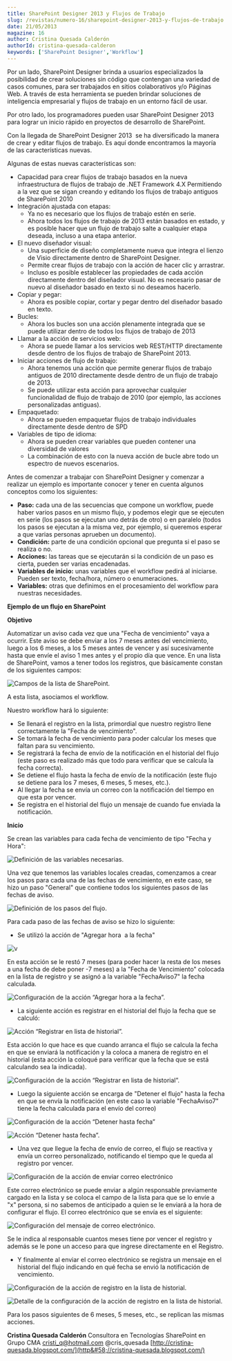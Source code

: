 ```yaml
---
title: SharePoint Designer 2013 y Flujos de Trabajo
slug: /revistas/numero-16/sharepoint-designer-2013-y-flujos-de-trabajo
date: 21/05/2013
magazine: 16
author: Cristina Quesada Calderón
authorId: cristina-quesada-calderon
keywords: ['SharePoint Designer','Workflow']
---
```



<ArticleHeader frontmatter={props.pageContext.frontmatter} />



​Por un lado, SharePoint Designer brinda a usuarios especializados la posibilidad de crear soluciones sin código que contengan una variedad de casos comunes, para ser trabajados en sitios colaborativos y/o Páginas Web. A través de esta herramienta se pueden brindar soluciones de inteligencia empresarial y flujos de trabajo en un entorno fácil de usar.

Por otro lado, los programadores pueden usar SharePoint Designer 2013 para lograr un inicio rápido en proyectos de desarrollo de SharePoint.

Con la llegada de SharePoint Designer 2013  se ha diversificado la manera de crear y editar flujos de trabajo. Es aquí donde encontramos la mayoría de las características nuevas.

Algunas de estas nuevas características son:

- Capacidad para crear flujos de trabajo basados en la nueva infraestructura de flujos de trabajo de .NET Framework 4.X Permitiendo a la vez que se sigan creando y editando los flujos de trabajo antiguos de SharePoint 2010
- Integración ajustada con etapas:
    - Ya no es necesario que los flujos de trabajo estén en serie.
    - Ahora todos los flujos de trabajo de 2013 están basados en estado, y es posible hacer que un flujo de trabajo salte a cualquier etapa deseada, incluso a una etapa anterior.
- El nuevo diseñador visual:
    - Una superficie de diseño completamente nueva que integra el lienzo de Visio directamente dentro de SharePoint Designer.
    - Permite crear flujos de trabajo con la acción de hacer clic y arrastrar.
    - Incluso es posible establecer las propiedades de cada acción directamente dentro del diseñador visual. No es necesario pasar de nuevo al diseñador basado en texto si no deseamos hacerlo.
- Copiar y pegar:
    - Ahora es posible copiar, cortar y pegar dentro del diseñador basado en texto.
- Bucles:
    - Ahora los bucles son una acción plenamente integrada que se puede utilizar dentro de todos los flujos de trabajo de 2013
- Llamar a la acción de servicios web:
    - Ahora se puede llamar a los servicios web REST/HTTP directamente desde dentro de los flujos de trabajo de SharePoint 2013.
- Iniciar acciones de flujo de trabajo:
    - Ahora tenemos una acción que permite generar flujos de trabajo antiguos de 2010 directamente desde dentro de un flujo de trabajo de 2013.
    - Se puede utilizar esta acción para aprovechar cualquier funcionalidad de flujo de trabajo de 2010 (por ejemplo, las acciones personalizadas antiguas).
- Empaquetado:
    - Ahora se pueden empaquetar flujos de trabajo individuales directamente desde dentro de SPD
- Variables de tipo de idioma:
    - Ahora se pueden crear variables que pueden contener una diversidad de valores
    - La combinación de esto con la nueva acción de bucle abre todo un espectro de nuevos escenarios.


Antes de comenzar a trabajar con SharePoint Designer y comenzar a realizar un ejemplo es importante conocer y tener en cuenta algunos conceptos como los siguientes:

- **Paso:** cada una de las secuencias que compone un workflow, puede haber varios pasos en un mismo flujo, y podemos elegir que se ejecuten en serie (los pasos se ejecutan uno detrás de otro) o en paralelo (todos los pasos se ejecutan a la misma vez, por ejemplo, si queremos esperar a que varias personas aprueben un documento).
- **Condición:** parte de una condición opcional que pregunta si el paso se realiza o no.
- **Acciones:** las tareas que se ejecutarán si la condición de un paso es cierta, pueden ser varias encadenadas.
- **Variables de inicio:** unas variables que el workflow pedirá al iniciarse. Pueden ser texto, fecha/hora, número o enumeraciones.
- **Variables:** otras que definimos en el procesamiento del workflow para nuestras necesidades.


**Ejemplo de un flujo en SharePoint**

**Objetivo**

Automatizar un aviso cada vez que una "Fecha de vencimiento" vaya a ocurrir. Este aviso se debe enviar a los 7 meses antes del vencimiento, luego a los 6 meses, a los 5 meses antes de vencer y así sucesivamente hasta que envíe el aviso 1 mes antes y el propio día que vence. En una lista de SharePoint, vamos a tener todos los registros, que básicamente constan de los siguientes campos:

![Campos de la lista de SharePoint.](../../../images/numero16/sharepoint-designer-2013-flujos-trabajo/image_1.jpg)

A esta lista, asociamos el workflow.

Nuestro workflow hará lo siguiente:

- Se llenará el registro en la lista, primordial que nuestro registro llene correctamente la "Fecha de vencimiento".
- Se tomará la fecha de vencimiento para poder calcular los meses que faltan para su vencimiento.
- Se registrará la fecha de envío de la notificación en el historial del flujo (este paso es realizado más que todo para verificar que se calcula la fecha correcta).
- Se detiene el flujo hasta la fecha de envío de la notificación (este flujo se detiene para los 7 meses, 6 meses, 5 meses, etc.).
- Al llegar la fecha se envía un correo con la notificación del tiempo en que esta por vencer.
- Se registra en el historial del flujo un mensaje de cuando fue enviada la notificación.


**Inicio**

Se crean las variables para cada fecha de vencimiento de tipo "Fecha y Hora":

![Definición de las variables necesarias.](../../../images/numero16/sharepoint-designer-2013-flujos-trabajo/image_2.jpg)

Una vez que tenemos las variables locales creadas, comenzamos a crear los pasos para cada una de las fechas de vencimiento, en este caso, se hizo un paso "General" que contiene todos los siguientes pasos de las fechas de aviso.

![Definición de los pasos del flujo.](../../../images/numero16/sharepoint-designer-2013-flujos-trabajo/image_3.jpg)

Para cada paso de las fechas de aviso se hizo lo siguiente:

- Se utilizó la acción de "Agregar hora  a la fecha"


![v](../../../images/numero16/sharepoint-designer-2013-flujos-trabajo/image_4.jpg)

En esta acción se le restó 7 meses (para poder hacer la resta de los meses a una fecha de debe poner -7 meses) a la "Fecha de Vencimiento" colocada en la lista de registro y se asignó a la variable "FechaAviso7" la fecha calculada.

![Configuración de la acción “Agregar hora a la fecha”.](../../../images/numero16/sharepoint-designer-2013-flujos-trabajo/image_5.jpg)

- La siguiente acción es registrar en el historial del flujo la fecha que se calculó:


![Acción “Registrar en lista de historial”.](../../../images/numero16/sharepoint-designer-2013-flujos-trabajo/image_6.jpg)

Esta acción lo que hace es que cuando arranca el flujo se calcula la fecha en que se enviará la notificación y la coloca a manera de registro en el historial (esta acción la coloqué para verificar que la fecha que se está calculando sea la indicada).

![Configuración de la acción “Registrar en lista de historial”.](../../../images/numero16/sharepoint-designer-2013-flujos-trabajo/image_7.jpg)

- Luego la siguiente acción se encarga de "Detener el flujo" hasta la fecha en que se envía la notificación (en este caso la variable "FechaAviso7" tiene la fecha calculada para el envío del correo)


![Configuración de la acción “Detener hasta fecha”](../../../images/numero16/sharepoint-designer-2013-flujos-trabajo/image_8.jpg)

![Acción “Detener hasta fecha”.](../../../images/numero16/sharepoint-designer-2013-flujos-trabajo/image_9.jpg)

- Una vez que llegue la fecha de envío de correo, el flujo se reactiva y envía un correo personalizado, notificando el tiempo que le queda al registro por vencer.


![Configuración de la acción de enviar correo electrónico](../../../images/numero16/sharepoint-designer-2013-flujos-trabajo/image_10.jpg)

Este correo electrónico se puede enviar a algún responsable previamente cargado en la lista y se coloca el campo de la lista para que se lo envíe a "x" persona, si no sabemos de anticipado a quien se le enviará a la hora de configurar el flujo. El correo electrónico que se envía es el siguiente:

![Configuración del mensaje de correo electrónico.](../../../images/numero16/sharepoint-designer-2013-flujos-trabajo/image_11.jpg)

Se le indica al responsable cuantos meses tiene por vencer el registro y además se le pone un acceso para que ingrese directamente en el Registro.

- Y finalmente al enviar el correo electrónico se registra un mensaje en el historial del flujo indicando en qué fecha se envió la notificación de vencimiento.


![Configuración de la acción de registro en la lista de historial.](../../../images/numero16/sharepoint-designer-2013-flujos-trabajo/image_12.jpg)

![Detalle de la configuración de la acción de registro en la lista de historial.](../../../images/numero16/sharepoint-designer-2013-flujos-trabajo/image_13.jpg)

Para los pasos siguientes de 6 meses, 5 meses, etc., se replican las mismas acciones.

**Cristina Quesada Calderón**
 Consultora en Tecnologías SharePoint en Grupo CMA
 [cristi\_q@hotmail.com](mailto&#58;cristi_q@hotmail.com) 
 @cris\_quesada
 [http://cristina-quesada.blogspot.com/](http&#58;//cristina-quesada.blogspot.com/)

